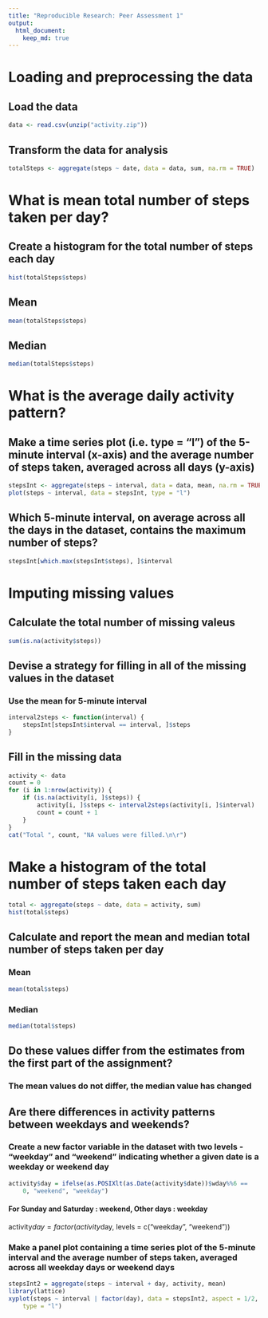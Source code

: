 ```yaml
---
title: "Reproducible Research: Peer Assessment 1"
output: 
  html_document:
    keep_md: true
---
```


# Loading and preprocessing the data

## Load the data
```r
data <- read.csv(unzip("activity.zip"))
```

## Transform the data for analysis
```r
totalSteps <- aggregate(steps ~ date, data = data, sum, na.rm = TRUE)
```
# What is mean total number of steps taken per day?

## Create a histogram for the total number of steps each day
```r
hist(totalSteps$steps)
```
## Mean
```r
mean(totalSteps$steps)
```
## Median
```r
median(totalSteps$steps)
```
# What is the average daily activity pattern?

## Make a time series plot (i.e. type = "l") of the 5-minute interval (x-axis) and the average number of steps taken, averaged across all days (y-axis)
```r
stepsInt <- aggregate(steps ~ interval, data = data, mean, na.rm = TRUE)
plot(steps ~ interval, data = stepsInt, type = "l")
```
## Which 5-minute interval, on average across all the days in the dataset, contains the maximum number of steps?
```r
stepsInt[which.max(stepsInt$steps), ]$interval
```
# Imputing missing values

## Calculate the total number of missing valeus
```r
sum(is.na(activity$steps))
```
## Devise a strategy for filling in all of the missing values in the dataset
### Use the mean for 5-minute interval
```r
interval2steps <- function(interval) {
    stepsInt[stepsInt$interval == interval, ]$steps
}
```
## Fill in the missing data
```r
activity <- data
count = 0
for (i in 1:nrow(activity)) {
    if (is.na(activity[i, ]$steps)) {
        activity[i, ]$steps <- interval2steps(activity[i, ]$interval)
        count = count + 1
    }
}
cat("Total ", count, "NA values were filled.\n\r")
```
# Make a histogram of the total number of steps taken each day
```r
total <- aggregate(steps ~ date, data = activity, sum)
hist(total$steps)
```
## Calculate and report the mean and median total number of steps taken per day
### Mean
```r
mean(total$steps)
```
### Median
```r
median(total$steps)
```
## Do these values differ from the estimates from the first part of the assignment?
### The mean values do not differ, the median value has changed

## Are there differences in activity patterns between weekdays and weekends?

### Create a new factor variable in the dataset with two levels - “weekday” and “weekend” indicating whether a given date is a weekday or weekend day
```r
activity$day = ifelse(as.POSIXlt(as.Date(activity$date))$wday%%6 == 
    0, "weekend", "weekday")
```
#### For Sunday and Saturday : weekend, Other days : weekday
activity$day = factor(activity$day, levels = c("weekday", "weekend"))

### Make a panel plot containing a time series plot of the 5-minute interval and the average number of steps taken, averaged across all weekday days or weekend days
```r
stepsInt2 = aggregate(steps ~ interval + day, activity, mean)
library(lattice)
xyplot(steps ~ interval | factor(day), data = stepsInt2, aspect = 1/2, 
    type = "l")
```
